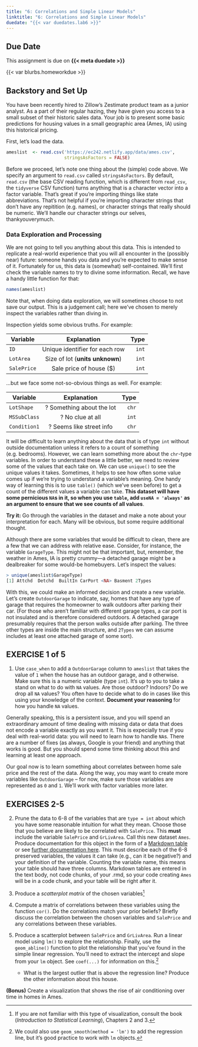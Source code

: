 ```yaml
---
title: "6: Correlations and Simple Linear Models"
linktitle: "6: Correlations and Simple Linear Models"
duedate: "{{< var duedates.lab6 >}}"
---
```


::: {.callout-warning}
## Due Date
This assignment is due on **{{< meta duedate >}}**
:::

{{< var blurbs.homeworkdue >}}


## Backstory and Set Up
You have been recently hired to Zillow’s Zestimate product team as a junior analyst. As a part of their regular hazing, they have given you access to a small subset of their historic sales data. Your job is to present some basic predictions for housing values in a small geographic area (Ames, IA) using this historical pricing.

First, let's load the data.

```r
ameslist  <- read.csv('https://ec242.netlify.app/data/ames.csv',
                      stringsAsFactors = FALSE)
```

Before we proceed, let's note one thing about the (simple) code above. We specify an argument to `read.csv` called `stringsAsFactors`. By default, `read.csv` (the base CSV reading function, which is different from `read_csv`, the `tidyverse` CSV function) turns anything that is a character vector into a factor variable. That's great if you're importing things like state abbreviations. That's not helpful if you're importing character strings that don't have any repitition (e.g. names), or character strings that really should be numeric. We'll handle our character strings our selves, thankyouverymuch.




### Data Exploration and Processing

We are not going to tell you anything about this data. This is intended to replicate a real-world experience that you will all encounter in the (possibly near) future: someone hands you data and you're expected to make sense of it. Fortunately for us, this data is (somewhat) self-contained. We'll first check the variable names to try to divine some information. Recall, we have a handy little function for that:

```r
names(ameslist)
```

Note that, when doing data exploration, we will sometimes choose to not save our output. This is a judgement call; here we've chosen to merely inspect the variables rather than diving in.

Inspection yields some obvious truths. For example:

| Variable      | Explanation           | Type  |
| ------------- |:-------------:| -----:|
| `ID`      | Unique identifier for each row | `int` |
| `LotArea`    | Size of lot (**units unknown**)      |  `int`|
| `SalePrice` | Sale price of house ($)      |    `int` |

...but we face some not-so-obvious things as well. For example:

| Variable      | Explanation           | Type  |
| ------------- |:-------------:| -----:|
| `LotShape`      | ? Something about the lot| `chr` |
| `MSSubClass`    | ? No clue at all      |  `int`|
| `Condition1` | ? Seems like street info      |    `chr` |

It will be difficult to learn anything about the data that is of type `int` without outside documentation unless it refers to a count of something (e.g. bedrooms). However, we can learn something more about the `chr`-type variables. In order to understand these a little better, we need to review some of the values that each take on. We can use `unique()` to see the unique values it takes. Sometimes, it helps to see how often some value comes up if we're trying to understand a variable's meaning. One handy way of learning this is to use `table()` (which we've seen before) to get a count of the different values a variable can take. **This dataset will have some pernicious `NA`s in it, so when you use `table`, add `useNA = 'always'` as an argument to ensure that we see counts of all values**.

**Try it:** Go through the variables in the dataset and make a note about your interpretation for each. Many will be obvious, but some require additional thought.

Although there are some variables that would be difficult to clean, there are a few that we can address with relative ease. Consider, for instance, the variable `GarageType`. This might not be that important, but, remember, the weather in Ames, IA is pretty crummy---a detached garage might be a dealbreaker for some would-be homebuyers. Let's inspect the values:

```r
> unique(ameslist$GarageType)
[1] Attchd  Detchd  BuiltIn CarPort <NA> Basment 2Types
```

With this, we could make an informed decision and create a new variable. Let's create `OutdoorGarage` to indicate, say, homes that have any type of garage that requires the homeowner to walk outdoors after parking their car. (For those who aren't familiar with different garage types, a car port is not insulated and is therefore considered outdoors. A detached garage presumably requires that the person walks outside after parking. The three other types are inside the main structure, and `2Types` we can assume includes at least one attached garage of some sort). 

::: {.callout-note}

## EXERCISE 1 of 5

1. Use `case_when` to add a `OutdoorGarage` column to `ameslist` that takes the value of `1` when the house has an outdoor garage, and `0` otherwise. Make sure this is a numeric variable (type `int`). It's up to you to take a stand on what to do with `NA` values. Are those outdoor? Indoors? Do we drop all `NA` values? You often have to decide what to do in cases like this using your knowledge of the context. **Document your reasoning** for how you handle `NA` values.

:::

Generally speaking, this is a persistent issue, and you will spend an extraordinary amount of time dealing with missing data or data that does not encode a variable exactly as you want it. This is expecially true if you deal with real-world data: you will need to learn how to handle `NA`s. There are a number of fixes (as always, Google is your friend) and anything that works is good. But you should spend some time thinking about this and learning at least one approach.

Our goal now is to learn something about correlates between home sale price and the rest of the data. Along the way, you may want to create more variables like `OutdoorGarage` -- for now, make sure those variables are represented as `0` and `1`. We'll work with factor variables more later.




::: {.callout-note}
## EXERCISES 2-5

2. Prune the data to 6-8 of the variables that are `type = int` about which you have some reasonable intuition for what they mean. Choose those that you believe are likely to be correlated with `SalePrice`. This **must** include the variable `SalePrice` and `GrLivArea`. Call this new dataset `Ames`. Produce documentation for this object in the form of a [Markdown table](/resource/markdown/#tables-1) or see [further documentation here](https://www.markdownguide.org/extended-syntax/). This must describe each of the 6-8 preserved variables, the values it can take (e.g., can it be negative?) and your definition of the variable. Counting the variable name, this means your table should have three columns. Markdown tables are entered in the text body, not code chunks, of your .rmd, so your code creating `Ames` will be in a code chunk, and your table will be right after it.


3. Produce a *scatterplot matrix* of the chosen variables[^5]

4. Compute a matrix of correlations between these variables using the function `cor()`. Do the correlations match your prior beliefs? Briefly discuss the correlation between the chosen variables and `SalePrice` and any correlations between these variables.

5. Produce a scatterplot between `SalePrice` and `GrLivArea`. Run a linear model using `lm()` to explore the relationship. Finally, use the `geom_abline()` function to plot the relationship that you've found in the simple linear regression. You'll need to extract the intercept and slope from your `lm` object. See `coef(...)` for information on this.[^6]
    - What is the largest outlier that is above the regression line? Produce the other information about this house.

**(Bonus)** Create a visualization that shows the rise of air conditioning over time in homes in Ames.

:::

[^5]: If you are not familiar with this type of visualization, consult the book (*Introduction to Statistical Learning*), Chapters 2 and 3. 

[^6]: We could also use `geom_smooth(method = 'lm')` to add the regression line, but it's good practice to work with `lm` objects.
